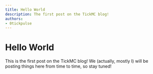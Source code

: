 ```yaml
---
title: Hello World
description: The first post on the TickMC blog!
authors:
- 0tickpulse
---
```


# Hello World

This is the first post on the TickMC blog! We (actually, mostly I) will be posting things here from time to time, so stay tuned!
